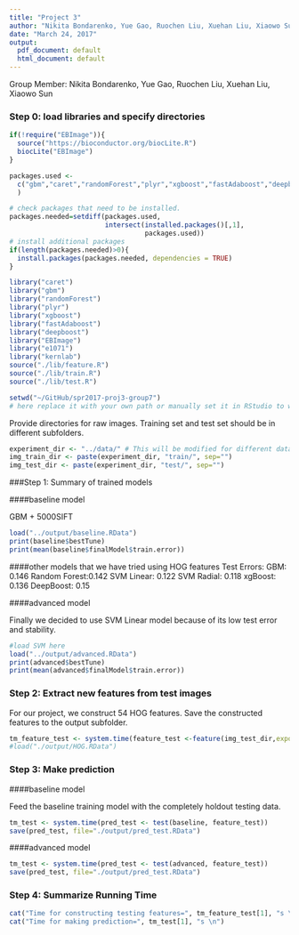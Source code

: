 ```yaml
---
title: "Project 3"
author: "Nikita Bondarenko, Yue Gao, Ruochen Liu, Xuehan Liu, Xiaowo Sun"
date: "March 24, 2017"
output:
  pdf_document: default
  html_document: default
---
```


Group Member:
Nikita Bondarenko, Yue Gao, Ruochen Liu, Xuehan Liu, Xiaowo Sun


### Step 0: load libraries and specify directories
```r
if(!require("EBImage")){
  source("https://bioconductor.org/biocLite.R")
  biocLite("EBImage")
}

packages.used <- 
  c("gbm","caret","randomForest","plyr","xgboost","fastAdaboost","deepboost","e1071","kernlab"
  )

# check packages that need to be installed.
packages.needed=setdiff(packages.used, 
                        intersect(installed.packages()[,1], 
                                  packages.used))
# install additional packages
if(length(packages.needed)>0){
  install.packages(packages.needed, dependencies = TRUE)
}

library("caret")
library("gbm")
library("randomForest")
library("plyr")
library("xgboost")
library("fastAdaboost")
library("deepboost")
library("EBImage")
library("e1071")
library("kernlab")
source("./lib/feature.R")
source("./lib/train.R")
source("./lib/test.R")
```


```r
setwd("~/GitHub/spr2017-proj3-group7") 
# here replace it with your own path or manually set it in RStudio to where this rmd file is located. 
```

Provide directories for raw images. Training set and test set should be in different subfolders. 
```r
experiment_dir <- "../data/" # This will be modified for different data sets.
img_train_dir <- paste(experiment_dir, "train/", sep="")
img_test_dir <- paste(experiment_dir, "test/", sep="")
```

###Step 1: Summary of trained models

####baseline model

GBM + 5000SIFT
```r
load("../output/baseline.RData")
print(baseline$bestTune)
print(mean(baseline$finalModel$train.error))
```

####other models that we have tried using HOG features
Test Errors:
GBM: 0.146
Random Forest:0.142
SVM Linear: 0.122
SVM Radial: 0.118
xgBoost: 0.136
DeepBoost: 0.15

####advanced model

Finally we decided to use SVM Linear model because of its low test error and stability.
```r
#load SVM here
load("../output/advanced.RData")
print(advanced$bestTune)
print(mean(advanced$finalModel$train.error))
```

### Step 2: Extract new features from test images

For our project, we construct 54 HOG features. Save the constructed features to the output subfolder.
```r

tm_feature_test <- system.time(feature_test <-feature(img_test_dir,export=T))
#load("./output/HOG.RData")

```

### Step 3: Make prediction 

####baseline model

Feed the baseline training model with the completely holdout testing data. 
```r
tm_test <- system.time(pred_test <- test(baseline, feature_test))
save(pred_test, file="./output/pred_test.RData")
```

####advanced model
```r
tm_test <- system.time(pred_test <- test(advanced, feature_test))
save(pred_test, file="./output/pred_test.RData")
```

### Step 4: Summarize Running Time

```r
cat("Time for constructing testing features=", tm_feature_test[1], "s \n")
cat("Time for making prediction=", tm_test[1], "s \n")
```

